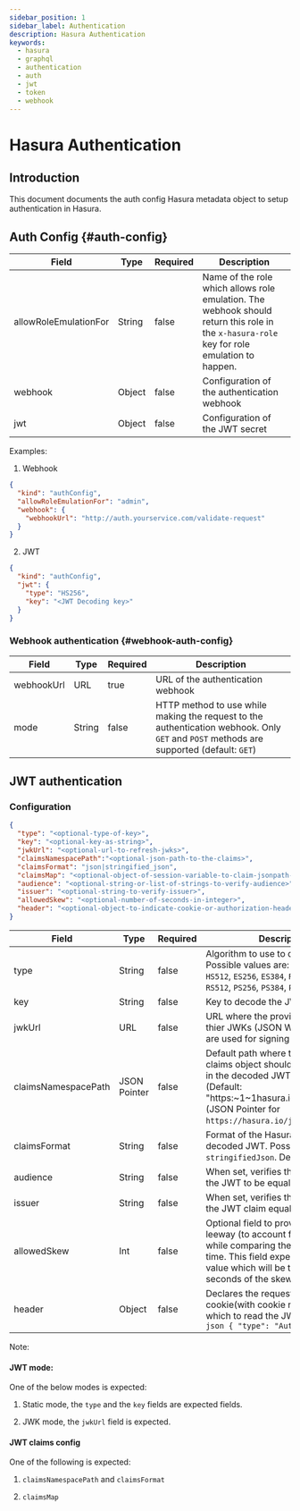 ```yaml
---
sidebar_position: 1
sidebar_label: Authentication
description: Hasura Authentication
keywords:
  - hasura
  - graphql
  - authentication
  - auth
  - jwt
  - token
  - webhook
---
```


# Hasura Authentication

## Introduction

This document documents the auth config Hasura metadata object to setup
authentication in Hasura.

## Auth Config {#auth-config}

| Field                 | Type   | Required | Description                                                                                                                                |
|-----------------------|--------|----------|--------------------------------------------------------------------------------------------------------------------------------------------|
| allowRoleEmulationFor | String | false    | Name of the role which allows role emulation. The webhook should return this role in the `x-hasura-role` key for role emulation to happen. |
| webhook               | Object | false    | Configuration of the authentication webhook                                                                                                |
| jwt                   | Object | false    | Configuration of the JWT secret                                                                                                            |

Examples:


1. Webhook

```json
{
  "kind": "authConfig",
  "allowRoleEmulationFor": "admin",
  "webhook": {
    "webhookUrl": "http://auth.yourservice.com/validate-request"
  }
}
```

2. JWT

```json
{
  "kind": "authConfig",
  "jwt": {
    "type": "HS256",
    "key": "<JWT Decoding key>"
  }
}
```



### Webhook authentication {#webhook-auth-config}

| Field      | Type   | Required | Description                                                                                                                             |
|------------|--------|----------|-----------------------------------------------------------------------------------------------------------------------------------------|
| webhookUrl | URL    | true     | URL of the authentication webhook                                                                                                       |
| mode       | String | false    | HTTP method to use while making the request to the authentication webhook. Only `GET` and `POST` methods are supported (default: `GET`) |


## JWT authentication

### Configuration

```json
{
  "type": "<optional-type-of-key>",
  "key": "<optional-key-as-string>",
  "jwkUrl": "<optional-url-to-refresh-jwks>",
  "claimsNamespacePath":"<optional-json-path-to-the-claims>",
  "claimsFormat": "json|stringified_json",
  "claimsMap": "<optional-object-of-session-variable-to-claim-jsonpath-or-literal-value>",
  "audience": "<optional-string-or-list-of-strings-to-verify-audience>",
  "issuer": "<optional-string-to-verify-issuer>",
  "allowedSkew": "<optional-number-of-seconds-in-integer>",
  "header": "<optional-object-to-indicate-cookie-or-authorization-header>"
}
```

| Field               | Type         | Required | Description                                                                                                                                                                                        |
|---------------------|--------------|----------|----------------------------------------------------------------------------------------------------------------------------------------------------------------------------------------------------|
| type                | String       | false    | Algorithm to use to decode the JWT. Possible values are: `HS256`, `HS384`, `HS512`, `ES256`, `ES384`, `RS256`, `RS384`, `RS512`, `PS256`, `PS384`, `PS512` and `EdDSA`                             |
| key                 | String       | false    | Key to decode the JWT                                                                                                                                                                              |
| jwkUrl              | URL          | false    | URL where the provider publishes thier JWKs (JSON Web keys - which are used for signing the JWTs)                                                                                                  |
| claimsNamespacePath | JSON Pointer | false    | Default path where the Hasura claims object should be looked up at in the decoded JWT. Default: (Default: "https:~1~1hasura.io~1jwt~1claims" (JSON Pointer for `https://hasura.io/jwt/claims`))    |
| claimsFormat        | String       | false    | Format of the Hasura claims in the decoded JWT. Possible value: `json`, `stringifiedJson`. Default: `json`.                                                                                        |
| audience            | String       | false    | When set, verifies the `aud` claims in the JWT to be equal to this value.                                                                                                                          |
| issuer              | String       | false    | When set, verifies the `iss` claim in the JWT claim equal to this value.                                                                                                                           |
| allowedSkew         | Int          | false    | Optional field to provide some leeway (to account for clock skews) while comparing the JWT expiry time. This field expects an integer value which will be the number of seconds of the skew value. |
| header              | Object       | false    | Declares the request header or the cookie(with cookie name) from which to read the JWT from. Default: ```json { "type": "Authorization" }```                                                                                                        |

Note:


#### JWT mode:

One of the below modes is expected:

1. Static mode, the `type` and the `key` fields are expected fields.

2. JWK mode, the `jwkUrl` field is expected.

#### JWT claims config

One of the following is expected:

1. `claimsNamespacePath` and `claimsFormat`

2. `claimsMap`
